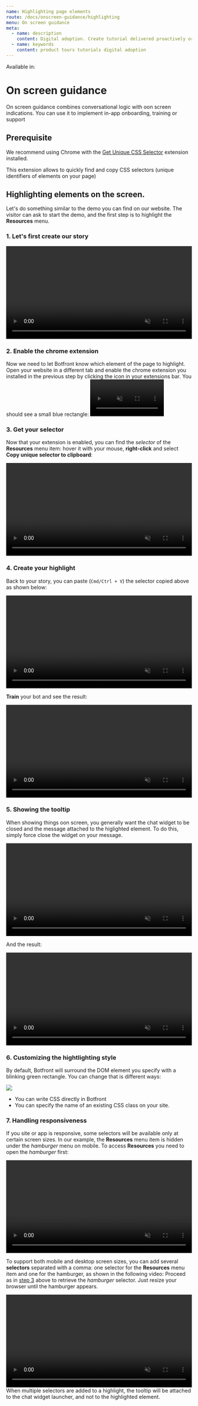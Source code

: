 ```yaml
---
name: Highlighting page elements
route: /docs/onscreen-guidance/highlighting
menu: On screen guidance
meta:
  - name: description
    content: Digital adoption. Create tutorial delivered proactively or on demand
  - name: keywords
    content: product tours tutorials digital adoption
---
```





Available in: <Premium plan="Botfront Cloud" /> <Premium plan="Botfront Enterprise" />

# On screen guidance

On screen guidance combines conversational logic with oon screen indications.
You can use it to implement in-app onboarding, training or support

## Prerequisite


We recommend using Chrome with the [Get Unique CSS Selector](https://chrome.google.com/webstore/detail/get-unique-css-selector/lkfaghhbdebclkklgjhhonadomejckai) extension installed.

This extension allows to quickly find and copy CSS selectors (unique identifiers of elements on your page)

## Highlighting elements on the screen.

Let's do something similar to the demo you can find on our website. The visitor can ask to start the demo, and the first step is to highlight the **Resources** menu.

### 1. Let's first create our story

<video autoplay muted loop width="100%" controls>
  <source src="../../videos/guiding_start_story.m4v" type="video/mp4"/>
  Your browser does not support the video tag.
</video>

### 2. Enable the chrome extension

Now we need to let Botfront know which element of the page to highlight.
Open your website in a different tab and enable the chrome extension you installed in the previous step by clicking the icon in your extensions bar.
You should see a small blue rectangle:
<video autoplay muted loop width="200px" controls>
  <source src="../../videos/guiding_enabling_extension.m4v" type="video/mp4"/>
  Your browser does not support the video tag.
</video>

### 3. Get your selector

Now that your extension is enabled, you can find the _selector_ of the **Resources** menu item: hover it with your mouse, **right-click** and select **Copy unique selector to clipboard**:

<video autoplay muted loop width="100%" controls>
  <source src="../../videos/guiding_selecting_css.m4v" type="video/mp4"/>
  Your browser does not support the video tag.
</video>

### 4. Create your highlight

Back to your story, you can paste (`Cmd/Ctrl + V`) the selector copied above as shown below:

<video autoplay muted loop width="100%" controls>
  <source src="../../videos/guiding_create_highlight.m4v" type="video/mp4"/>
  Your browser does not support the video tag.
</video>

**Train** your bot and see the result:

<video autoplay muted loop width="100%" controls>
  <source src="../../videos/guiding_highlight_result.m4v" type="video/mp4"/>
  Your browser does not support the video tag.
</video>

### 5. Showing the tooltip

When showing things oon screen, you generally want the chat widget to be closed and the message attached to the higlighted element.
To do this, simply force close the widget on your message.

<video autoplay muted loop width="100%" controls>
  <source src="../../videos/guiding_force_close.m4v" type="video/mp4"/>
  Your browser does not support the video tag.
</video>

And the result:

<video autoplay muted loop width="100%" controls>
  <source src="../../videos/guiding_highlight_result_with_tooltip.m4v" type="video/mp4"/>
  Your browser does not support the video tag.
</video>


### 6. Customizing the hightlighting style

By default, Botfront will surround the DOM element you specify with a blinking green rectangle. You can change that is different ways:

![](../../images/guiding/guiding_story_highlight_style.png)

- You can write CSS directly in Botfront
- You can specify the name of an existing CSS class on your site.

### 7. Handling responsiveness

If you site or app is responsive, some selectors will be available only at certain screen sizes.
In our example, the **Resources** menu item is hidden under the _hamburger_ menu on mobile. To access **Resources** you need to open the _hamburger_ first:

<video autoplay muted loop width="100%" controls>
  <source src="../../videos/guiding_highlight_responsive.m4v" type="video/mp4"/>
  Your browser does not support the video tag.
</video>

To support both mobile and desktop screen sizes, you can add several **selectors** separated with a comma: one selector for the **Resources** menu item and one for the hamburger, as shown in the following video:
Proceed as in [step 3](#3-get-your-selector) above to retrieve the _hamburger_ selector. Just resize your browser until the hamburger appears.

<video autoplay muted loop width="100%" controls>
  <source src="../../videos/guiding_highlight_responsive_selectors.m4v" type="video/mp4"/>
  Your browser does not support the video tag.
</video>

<Important type="info">
When multiple selectors are added to a highlight, the tooltip will be attached to the chat widget launcher, and not to the highlighted element.
</Important>



